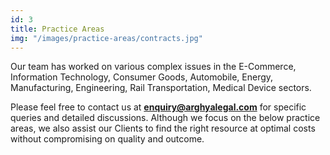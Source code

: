 ---
id: 3
title: Practice Areas
img: "/images/practice-areas/contracts.jpg"
---

Our team has worked on various complex issues in the E-Commerce, Information
Technology, Consumer Goods, Automobile, Energy, Manufacturing, Engineering,
Rail Transportation, Medical Device sectors.

Please feel free to contact us at <b className="hover:opacity-20"> enquiry@arghyalegal.com</b> for specific queries and detailed discussions. Although we focus on the below
practice areas, we also assist our Clients to find the right resource at
optimal costs without compromising on quality and outcome.
